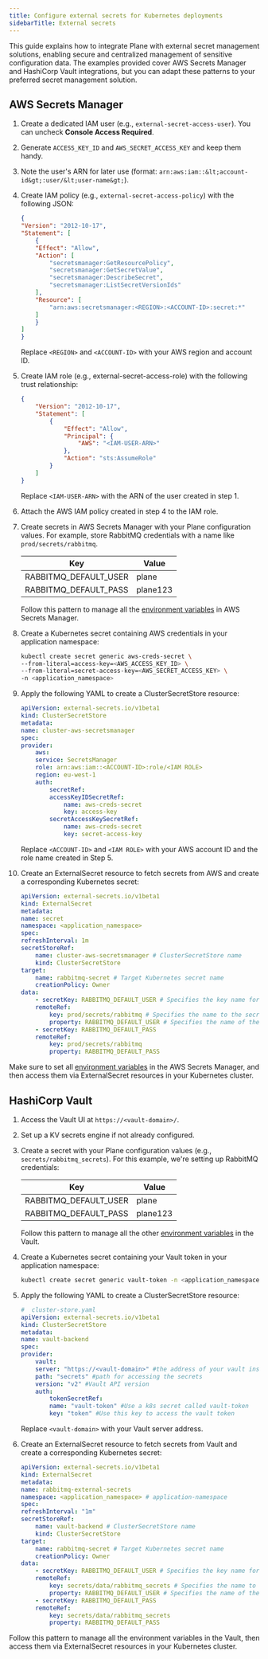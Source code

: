 ```yaml
---
title: Configure external secrets for Kubernetes deployments
sidebarTitle: External secrets
---
```


This guide explains how to integrate Plane with external secret management solutions, enabling secure and centralized management of sensitive configuration data. The examples provided cover AWS Secrets Manager and HashiCorp Vault integrations, but you can adapt these patterns to your preferred secret management solution.

## AWS Secrets Manager

1. Create a dedicated IAM user (e.g., `external-secret-access-user`). You can uncheck **Console Access Required**.
2. Generate `ACCESS_KEY_ID` and `AWS_SECRET_ACCESS_KEY` and keep them handy.
3. Note the user's ARN for later use (format: `arn:aws:iam::&lt;account-id&gt;:user/&lt;user-name&gt;`).

4. Create IAM policy (e.g., `external-secret-access-policy`) with the following JSON:

    ```json
    {
    "Version": "2012-10-17",
    "Statement": [
        {
        "Effect": "Allow",
        "Action": [
            "secretsmanager:GetResourcePolicy",
            "secretsmanager:GetSecretValue",
            "secretsmanager:DescribeSecret",
            "secretsmanager:ListSecretVersionIds"
        ],
        "Resource": [
            "arn:aws:secretsmanager:<REGION>:<ACCOUNT-ID>:secret:*"
        ]
        }
    ]
    }
    ```
    Replace `<REGION>` and `<ACCOUNT-ID>` with your AWS region and account ID.

5. Create IAM role (e.g., external-secret-access-role) with the following trust relationship:

    ```json
    {
        "Version": "2012-10-17",
        "Statement": [
            {
                "Effect": "Allow",
                "Principal": {
                    "AWS": "<IAM-USER-ARN>"
                },
                "Action": "sts:AssumeRole"
            }
        ]
    }
    ```

    Replace `<IAM-USER-ARN>` with the ARN of the user created in step 1.   

6. Attach the AWS IAM policy created in step 4 to the IAM role.

7. Create secrets in AWS Secrets Manager with your Plane configuration values. For example, store RabbitMQ credentials with a name   like `prod/secrets/rabbitmq`.

    |Key|Value|
    |-------|--------|
    |RABBITMQ_DEFAULT_USER|plane|
    |RABBITMQ_DEFAULT_PASS|plane123|

    Follow this pattern to manage all the [environment variables](/self-hosting/methods/kubernetes#external-secrets-config) in AWS Secrets Manager.

8. Create a Kubernetes secret containing AWS credentials in your application namespace:
    ```sh
    kubectl create secret generic aws-creds-secret \
    --from-literal=access-key=<AWS_ACCESS_KEY_ID> \
    --from-literal=secret-access-key=<AWS_SECRET_ACCESS_KEY> \
    -n <application_namespace>
    ```

9. Apply the following YAML to create a ClusterSecretStore resource:
    ```yaml
    apiVersion: external-secrets.io/v1beta1
    kind: ClusterSecretStore
    metadata:
    name: cluster-aws-secretsmanager
    spec:
    provider:
        aws:
        service: SecretsManager
        role: arn:aws:iam::<ACCOUNT-ID>:role/<IAM ROLE>
        region: eu-west-1
        auth:
            secretRef:
            accessKeyIDSecretRef:
                name: aws-creds-secret
                key: access-key
            secretAccessKeySecretRef:
                name: aws-creds-secret
                key: secret-access-key
    ```
    Replace `<ACCOUNT-ID>` and `<IAM ROLE>` with your AWS account ID and the role name created in Step 5.

10. Create an ExternalSecret resource to fetch secrets from AWS and create a corresponding Kubernetes secret:
    ```yaml
    apiVersion: external-secrets.io/v1beta1
    kind: ExternalSecret
    metadata:
    name: secret
    namespace: <application_namespace>
    spec:
    refreshInterval: 1m
    secretStoreRef:
        name: cluster-aws-secretsmanager # ClusterSecretStore name
        kind: ClusterSecretStore
    target:
        name: rabbitmq-secret # Target Kubernetes secret name
        creationPolicy: Owner
    data:
        - secretKey: RABBITMQ_DEFAULT_USER # Specifies the key name for the secret value in the Kubernetes secret.
        remoteRef:
            key: prod/secrets/rabbitmq # Specifies the name to the secret in the AWS Secrets Manager
            property: RABBITMQ_DEFAULT_USER # Specifies the name of the secret property to retrieve from the AWS Secrets Manager
        - secretKey: RABBITMQ_DEFAULT_PASS
        remoteRef:
            key: prod/secrets/rabbitmq
            property: RABBITMQ_DEFAULT_PASS
    ```

Make sure to set all [environment variables](/self-hosting/methods/kubernetes#external-secrets-config) in the AWS Secrets Manager, and then access them via ExternalSecret resources in your Kubernetes cluster.

## HashiCorp Vault

1. Access the Vault UI at `https://<vault-domain>/`.

2. Set up a KV secrets engine if not already configured.

3. Create a secret with your Plane configuration values (e.g., `secrets/rabbitmq_secrets`). For this example, we're setting up RabbitMQ credentials:

    |Key|Value|
    |-------|--------|
    |RABBITMQ_DEFAULT_USER|plane|
    |RABBITMQ_DEFAULT_PASS|plane123|

    Follow this pattern to manage all the other [environment variables](/self-hosting/methods/kubernetes#external-secrets-config) in the Vault.

4. Create a Kubernetes secret containing your Vault token in your application namespace:
    ```sh
    kubectl create secret generic vault-token -n <application_namespace> --from-literal=token=<VAULT-TOKEN>
    ```

5. Apply the following YAML to create a ClusterSecretStore resource:
    ```yaml
    #  cluster-store.yaml 
    apiVersion: external-secrets.io/v1beta1
    kind: ClusterSecretStore 
    metadata:
    name: vault-backend
    spec:
    provider:
        vault: 
        server: "https://<vault-domain>" #the address of your vault instance
        path: "secrets" #path for accessing the secrets
        version: "v2" #Vault API version
        auth:
            tokenSecretRef:
            name: "vault-token" #Use a k8s secret called vault-token
            key: "token" #Use this key to access the vault token
    ```

    Replace `<vault-domain>` with your Vault server address.

6. Create an ExternalSecret resource to fetch secrets from Vault and create a corresponding Kubernetes secret:
    ```yaml
    apiVersion: external-secrets.io/v1beta1
    kind: ExternalSecret
    metadata:
    name: rabbitmq-external-secrets
    namespace: <application_namespace> # application-namespace
    spec:
    refreshInterval: "1m" 
    secretStoreRef:
        name: vault-backend # ClusterSecretStore name
        kind: ClusterSecretStore
    target: 
        name: rabbitmq-secret # Target Kubernetes secret name
        creationPolicy: Owner 
    data: 
        - secretKey: RABBITMQ_DEFAULT_USER # Specifies the key name for the secret value stored in the Kubernetes secret.
        remoteRef:
            key: secrets/data/rabbitmq_secrets # Specifies the name to the secret in the Vault secret store.
            property: RABBITMQ_DEFAULT_USER # Specifies the name of the secret property to retrieve from the Vault secret store.
        - secretKey: RABBITMQ_DEFAULT_PASS
        remoteRef:
            key: secrets/data/rabbitmq_secrets
            property: RABBITMQ_DEFAULT_PASS
    ```

Follow this pattern to manage all the environment variables in the Vault, then access them via ExternalSecret resources in your Kubernetes cluster.
